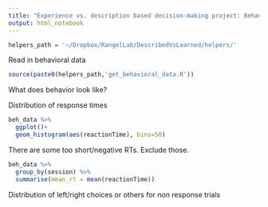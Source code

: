```yaml
---
title: "Experience vs. description based decision-making project: Behavioral data"
output: html_notebook
---
```


```r
helpers_path = '~/Dropbox/RangelLab/DescribedVsLearned/helpers/'
```

Read in behavioral data

```r
source(paste0(helpers_path,'get_behavioral_data.R'))
```

What does behavior look like?

Distribution of response times

```r
beh_data %>%
  ggplot()+
  geom_histogram(aes(reactionTime), bins=50)
```

There are some too short/negative RTs. Exclude those.

```r
beh_data %>% 
  group_by(session) %>%
  summarise(mean_rt = mean(reactionTime))
```

Distribution of left/right choices or others for non response trials

```r

```